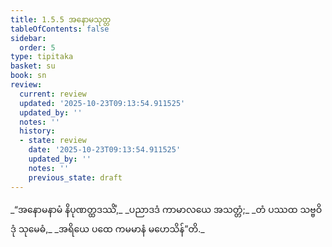 ```yaml
---
title: 1.5.5 အနောမသုတ္တ
tableOfContents: false
sidebar:
  order: 5
type: tipitaka
basket: su
book: sn
review:
  current: review
  updated: '2025-10-23T09:13:54.911525'
  updated_by: ''
  notes: ''
  history:
  - state: review
    date: '2025-10-23T09:13:54.911525'
    updated_by: ''
    notes: ''
    previous_state: draft
---
```



<ReviewStatus review={frontmatter.review} showDetails={true} />

<HypothesisAnnotation frontmatter={frontmatter} />

<DynamicBreadcrumb />

<Division number="45" book="sn" e="ch" v="18" p="286">

<Paragraph number="250" type="verses" book="sn">
_“အနောမနာမံ နိပုဏတ္ထဒဿိံ,_  
_ပညာဒဒံ ကာမာလယေ အသတ္တံ;_  
_တံ ပဿထ သဗ္ဗဝိဒုံ သုမေဓံ,_  
_အရိယေ ပထေ ကမမာနံ မဟေသိန်”တိ._
</Paragraph>
</Division>